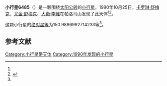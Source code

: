{{Infobox planet
| bgcolour = #FFFFC0
| name = 6485 Wendeesther
| symbol = 
| image = 
| caption = 
| discovery = yes
| discovery_ref = 
| discoverer = [[卡罗琳·舒梅克|卡罗琳·舒梅克]]、[[尤金·舒梅克|尤金·舒梅克]]、[[大衞·李維|大衞·李維]]
| discovery_site = [[帕洛马山|帕洛马山]] 
| discovered = 1990年10月25日
| designations = yes
| mp_name = 
| named_after = 
| alt_names = 1990 UR1/ 1992 JM
| mp_category = [[越火小行星|越火小行星]]
| orbit_ref = <ref name="a">[http://ssd.jpl.nasa.gov/sbdb.cgi?sstr=6485 6485 Wendeesther] {{Wayback|url=http://ssd.jpl.nasa.gov/sbdb.cgi?sstr=6485 |date=20210720163407 }}，小行星數據庫瀏覽器（JPL Small-Body Database Browser）－[[美国国家航空航天局|美国国家航空航天局]]喷气推进实验室</ref>
| epoch = 2456400.5 (2013年4月18日更新)
| aphelion = {{convert|2.191908114153537|AU|km|3|abbr=on|lk=out}}
| perihelion = {{convert|1.628663949235361|AU|km|3|abbr=on}}
| semimajor = {{convert|1.910286031694449|AU|km|3|abbr=on}}
| eccentricity = 0.147424039
| period = 964.3751856 [[日|日]]<br />2.64[[儒略年|儒略年]]
| avg_speed = 
| inclination = 20.46304813156986
| asc_node = 234.3173766449944
| mean_anomaly = 
| arg_peri = 150.9896992714233
| satellites = 
| physical_characteristics = yes
| dimensions = 
| mass = 
| density = 
| surface_grav = 
| escape_velocity = 
| sidereal_day = 
| axial_tilt = 
| pole_ecliptic_lat = 
| pole_ecliptic_lon = 
| albedo = 
| temperatures= 
| temp_name1 = 
| mean_temp_1 = 
| max_temp_1 = 
| temp_name2 = 
| max_temp_2 = 
| spectral_type = 
| abs_magnitude = 150.9896992714233
}}

'''小行星6485'''（{{lang-en|6485 Wendeesther}}）是一颗围绕[[太阳|太阳]][[公转|公转]]的[[小行星|小行星]]。1990年10月25日，[[卡罗琳·舒梅克|卡罗琳·舒梅克]]、[[尤金·舒梅克|尤金·舒梅克]]、[[大衞·李維|大衞·李維]]在帕洛马山发现了此天体<ref name="a" /><ref>{{cite news|title=小行星列表|url=http://cfa-www.harvard.edu/iau/lists/NumberedMPs.txt|accessdate=2013-07-08|newspaper=哈佛大学|archive-date=2008-05-17|archive-url=https://web.archive.org/web/20080517010638/http://cfa-www.harvard.edu/iau/lists/NumberedMPs.txt|dead-url=no}}</ref>。

这颗小行星的[[绝对星等|绝对星等]]为150.9896992714233等<ref name="a" />。

==参考文献==
{{reflist}}
{{Minor Planet Number|[[小行星6484|小行星6484]]|[[小行星6486|小行星6486]]}}

{{小天体}}

[[Category:小行星带天体|Category:小行星带天体]]
[[Category:1990年发现的小行星|Category:1990年发现的小行星]]

{{asteroid-stub}}